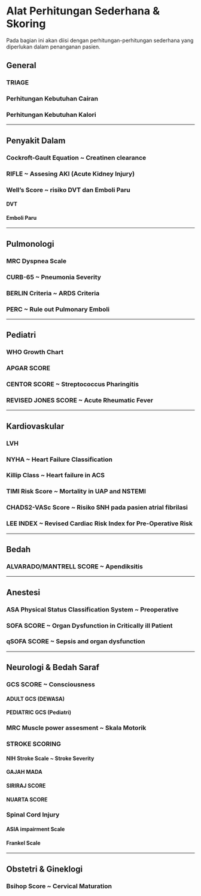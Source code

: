 # Alat Perhitungan Sederhana & Skoring

Pada bagian ini akan diisi dengan perhitungan-perhitungan sederhana yang diperlukan dalam penanganan pasien.

## General
### TRIAGE
### Perhitungan Kebutuhan Cairan
### Perhitungan Kebutuhan Kalori
___

## Penyakit Dalam
### Cockroft-Gault Equation ~ Creatinen clearance
### RIFLE ~ Assesing AKI (Acute Kidney Injury)
### Well's Score ~ risiko DVT dan Emboli Paru
#### DVT
#### Emboli Paru
___

## Pulmonologi
### MRC Dyspnea Scale
### CURB-65 ~ Pneumonia Severity
### BERLIN Criteria ~ ARDS Criteria
### PERC ~ Rule out Pulmonary Emboli
___

## Pediatri
### WHO Growth Chart
### APGAR SCORE
### CENTOR SCORE ~ Streptococcus Pharingitis
### REVISED JONES SCORE ~ Acute Rheumatic Fever
___

## Kardiovaskular
### LVH
### NYHA ~ Heart Failure Classification
### Killip Class ~ Heart failure in ACS
### TIMI Risk Score ~ Mortality in UAP and NSTEMI
### CHADS2-VASc Score ~ Risiko SNH pada pasien atrial fibrilasi
### LEE INDEX ~ Revised Cardiac Risk Index for Pre-Operative Risk
___

## Bedah

### ALVARADO/MANTRELL SCORE ~ Apendiksitis
___

## Anestesi
### ASA Physical Status Classification System ~ Preoperative
### SOFA SCORE ~ Organ Dysfunction in Critically ill Patient
### qSOFA SCORE ~ Sepsis and organ dysfunction
___

## Neurologi & Bedah Saraf
### GCS SCORE ~ Consciousness
#### ADULT GCS (DEWASA)
#### PEDIATRIC GCS (Pediatri)

### MRC Muscle power assesment ~ Skala Motorik

### STROKE SCORING
#### NIH Stroke Scale ~ Stroke Severity
#### GAJAH MADA
#### SIRIRAJ SCORE
#### NUARTA SCORE

### Spinal Cord Injury
#### ASIA impairment Scale
#### Frankel Scale
___

## Obstetri & Gineklogi
### Bsihop Score ~ Cervical Maturation